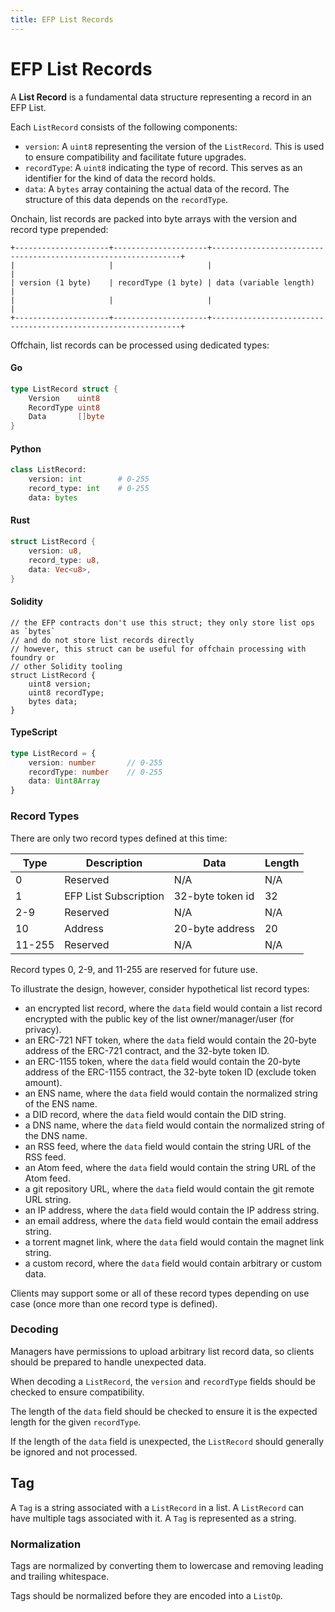 ```yaml
---
title: EFP List Records
---
```


# EFP List Records

A **List Record** is a fundamental data structure representing a record in an EFP List.

Each `ListRecord` consists of the following components:
- `version`: A `uint8` representing the version of the `ListRecord`. This is used to ensure compatibility and facilitate future upgrades.
- `recordType`: A `uint8` indicating the type of record. This serves as an identifier for the kind of data the record holds.
- `data`: A `bytes` array containing the actual data of the record. The structure of this data depends on the `recordType`.

Onchain, list records are packed into byte arrays with the version and record type prepended:

```
+---------------------+---------------------+---------------------------------------------------------------+
|                     |                     |                                                               |
| version (1 byte)    | recordType (1 byte) | data (variable length)                                        |
|                     |                     |                                                               |
+---------------------+---------------------+---------------------------------------------------------------+
```

Offchain, list records can be processed using dedicated types:

#### Go
```go
type ListRecord struct {
    Version    uint8
    RecordType uint8
    Data       []byte
}
```
#### Python
```python
class ListRecord:
    version: int        # 0-255
    record_type: int    # 0-255
    data: bytes
```
#### Rust
```rust
struct ListRecord {
    version: u8,
    record_type: u8,
    data: Vec<u8>,
}
```
#### Solidity
```solidity
// the EFP contracts don't use this struct; they only store list ops as `bytes`
// and do not store list records directly
// however, this struct can be useful for offchain processing with foundry or
// other Solidity tooling
struct ListRecord {
    uint8 version;
    uint8 recordType;
    bytes data;
}
```
#### TypeScript
```typescript
type ListRecord = {
    version: number       // 0-255
    recordType: number    // 0-255
    data: Uint8Array
}
``````

### Record Types

There are only two record types defined at this time:

| Type   | Description           | Data             | Length |
| ------ | --------------------- | ---------------- | ------ |
| 0      | Reserved              | N/A              | N/A    |
| 1      | EFP List Subscription | 32-byte token id | 32     |
| 2-9    | Reserved              | N/A              | N/A    |
| 10     | Address               | 20-byte address  | 20     |
| 11-255 | Reserved              | N/A              | N/A    |

Record types 0, 2-9, and 11-255 are reserved for future use.

To illustrate the design, however, consider hypothetical list record types:

<!-- - a subscription to another EFP List, where the `data` field would contain the 32-byte token ID of the corresponding EFP NFT. -->
- an encrypted list record, where the `data` field would contain a list record encrypted with the public key of the list owner/manager/user (for privacy).
- an ERC-721 NFT token, where the `data` field would contain the 20-byte address of the ERC-721 contract, and the 32-byte token ID.
- an ERC-1155 token, where the `data` field would contain the 20-byte address of the ERC-1155 contract, the 32-byte token ID (exclude token amount).
- an ENS name, where the `data` field would contain the normalized string of the ENS name.
- a DID record, where the `data` field would contain the DID string.
- a DNS name, where the `data` field would contain the normalized string of the DNS name.
- an RSS feed, where the `data` field would contain the string URL of the RSS feed.
- an Atom feed, where the `data` field would contain the string URL of the Atom feed.
- a git repository URL, where the `data` field would contain the git remote URL string.
- an IP address, where the `data` field would contain the IP address string.
- an email address, where the `data` field would contain the email address string.
- a torrent magnet link, where the `data` field would contain the magnet link string.
- a custom record, where the `data` field would contain arbitrary or custom data.

Clients may support some or all of these record types depending on use case (once more than one record type is defined).

### Decoding

Managers have permissions to upload arbitrary list record data, so clients should be prepared to handle unexpected data.

When decoding a `ListRecord`, the `version` and `recordType` fields should be checked to ensure compatibility.

The length of the `data` field should be checked to ensure it is the expected length for the given `recordType`.

If the length of the `data` field is unexpected, the `ListRecord` should generally be ignored and not processed.

## Tag

A `Tag` is a string associated with a `ListRecord` in a list. A `ListRecord` can have multiple tags associated with it. A `Tag` is represented as a string.

### Normalization

Tags are normalized by converting them to lowercase and removing leading and trailing whitespace.

Tags should be normalized before they are encoded into a `ListOp`.